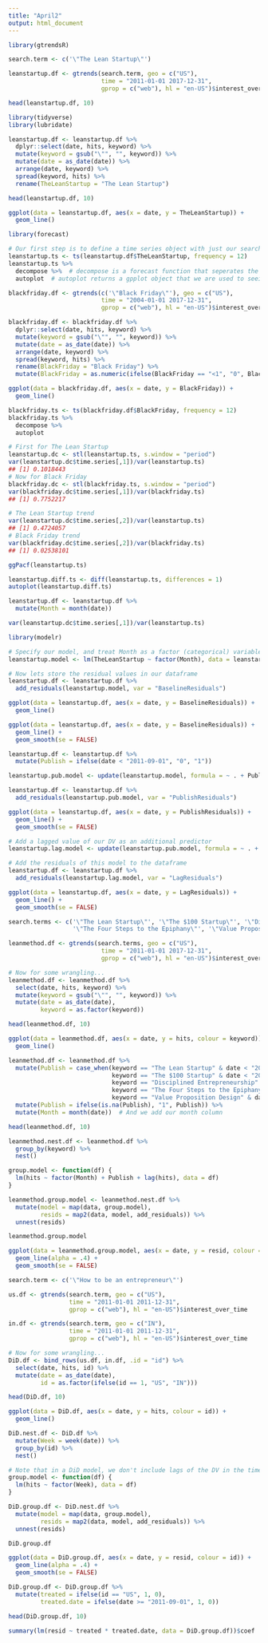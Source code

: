 ```yaml
---
title: "April2"
output: html_document
---
```

```r
library(gtrendsR)

search.term <- c('\"The Lean Startup\"')

leanstartup.df <- gtrends(search.term, geo = c("US"),
                          time = "2011-01-01 2017-12-31",
                          gprop = c("web"), hl = "en-US")$interest_over_time

head(leanstartup.df, 10)
```
```r
library(tidyverse)
library(lubridate)

leanstartup.df <- leanstartup.df %>%
  dplyr::select(date, hits, keyword) %>%
  mutate(keyword = gsub("\"", "", keyword)) %>% 
  mutate(date = as_date(date)) %>%
  arrange(date, keyword) %>%
  spread(keyword, hits) %>%
  rename(TheLeanStartup = "The Lean Startup")
```

```r
head(leanstartup.df, 10)
```
```r
ggplot(data = leanstartup.df, aes(x = date, y = TheLeanStartup)) + 
  geom_line()
```
```r
library(forecast)

# Our first step is to define a time series object with just our search observations
leanstartup.ts <- ts(leanstartup.df$TheLeanStartup, frequency = 12)
leanstartup.ts %>% 
  decompose %>%  # decompose is a forecast function that seperates the series
  autoplot  # autoplot returns a gpplot object that we are used to seeing
```
```r
blackfriday.df <- gtrends(c('\"Black Friday\"'), geo = c("US"),
                          time = "2004-01-01 2017-12-31",
                          gprop = c("web"), hl = "en-US")$interest_over_time

blackfriday.df <- blackfriday.df %>%
  dplyr::select(date, hits, keyword) %>%
  mutate(keyword = gsub("\"", "", keyword)) %>% 
  mutate(date = as_date(date)) %>%
  arrange(date, keyword) %>%
  spread(keyword, hits) %>%
  rename(BlackFriday = "Black Friday") %>% 
  mutate(BlackFriday = as.numeric(ifelse(BlackFriday == "<1", "0", BlackFriday)))
```

```r
ggplot(data = blackfriday.df, aes(x = date, y = BlackFriday)) + 
  geom_line()
```

```r
blackfriday.ts <- ts(blackfriday.df$BlackFriday, frequency = 12)
blackfriday.ts %>% 
  decompose %>% 
  autoplot
```
```r
# First for The Lean Startup
leanstartup.dc <- stl(leanstartup.ts, s.window = "period")
var(leanstartup.dc$time.series[,1])/var(leanstartup.ts)
## [1] 0.1018443
# Now for Black Friday
blackfriday.dc <- stl(blackfriday.ts, s.window = "period")
var(blackfriday.dc$time.series[,1])/var(blackfriday.ts)
## [1] 0.7752217
```

```r
# The Lean Startup trend
var(leanstartup.dc$time.series[,2])/var(leanstartup.ts)
## [1] 0.4724057
# Black Friday trend
var(blackfriday.dc$time.series[,2])/var(blackfriday.ts)
## [1] 0.02538101
```

```r
ggPacf(leanstartup.ts)
```
```r
leanstartup.diff.ts <- diff(leanstartup.ts, differences = 1)
autoplot(leanstartup.diff.ts)

```

```r
leanstartup.df <- leanstartup.df %>% 
  mutate(Month = month(date))
```

```r
var(leanstartup.dc$time.series[,1])/var(leanstartup.ts)
```
```r
library(modelr)

# Specify our model, and treat Month as a factor (categorical) variable
leanstartup.model <- lm(TheLeanStartup ~ factor(Month), data = leanstartup.df)

# Now lets store the residual values in our dataframe
leanstartup.df <- leanstartup.df %>% 
  add_residuals(leanstartup.model, var = "BaselineResiduals")
```

```r
ggplot(data = leanstartup.df, aes(x = date, y = BaselineResiduals)) + 
  geom_line()
```
```r
ggplot(data = leanstartup.df, aes(x = date, y = BaselineResiduals)) + 
  geom_line() + 
  geom_smooth(se = FALSE)
```
```r
leanstartup.df <- leanstartup.df %>% 
  mutate(Publish = ifelse(date < "2011-09-01", "0", "1"))
```

```r
leanstartup.pub.model <- update(leanstartup.model, formula = ~ . + Publish)

leanstartup.df <- leanstartup.df %>% 
  add_residuals(leanstartup.pub.model, var = "PublishResiduals")
```

```r
ggplot(data = leanstartup.df, aes(x = date, y = PublishResiduals)) + 
  geom_line() + 
  geom_smooth(se = FALSE)
```

```r
# Add a lagged value of our DV as an additional predictor
leanstartup.lag.model <- update(leanstartup.pub.model, formula = ~ . + lag(TheLeanStartup))

# Add the residuals of this model to the dataframe
leanstartup.df <- leanstartup.df %>% 
  add_residuals(leanstartup.lag.model, var = "LagResiduals")
```

```r
ggplot(data = leanstartup.df, aes(x = date, y = LagResiduals)) + 
  geom_line() + 
  geom_smooth(se = FALSE)
```
```r
search.terms <- c('\"The Lean Startup\"', '\"The $100 Startup\"', '\"Disciplined Entrepreneurship\"',
                  '\"The Four Steps to the Epiphany\"', '\"Value Proposition Design\"')

leanmethod.df <- gtrends(search.terms, geo = c("US"),
                          time = "2011-01-01 2017-12-31",
                          gprop = c("web"), hl = "en-US")$interest_over_time

# Now for some wrangling...
leanmethod.df <- leanmethod.df %>%
  select(date, hits, keyword) %>%
  mutate(keyword = gsub("\"", "", keyword)) %>% 
  mutate(date = as_date(date),
         keyword = as.factor(keyword))

head(leanmethod.df, 10)
```
```r
ggplot(data = leanmethod.df, aes(x = date, y = hits, colour = keyword)) + 
  geom_line()
```
```r
leanmethod.df <- leanmethod.df %>%
  mutate(Publish = case_when(keyword == "The Lean Startup" & date < "2011-09-01" ~ "0",
                             keyword == "The $100 Startup" & date < "2012-05-01" ~ "0",
                             keyword == "Disciplined Entrepreneurship" & date < "2013-08-01" ~ "0",
                             keyword == "The Four Steps to the Epiphany" & date < "2013-07-01" ~ "0",
                             keyword == "Value Proposition Design" & date < "2014-10-01" ~ "0")) %>% 
  mutate(Publish = ifelse(is.na(Publish), "1", Publish)) %>% 
  mutate(Month = month(date))  # And we add our month column

head(leanmethod.df, 10)
```

```r
leanmethod.nest.df <- leanmethod.df %>% 
  group_by(keyword) %>% 
  nest()

group.model <- function(df) {
  lm(hits ~ factor(Month) + Publish + lag(hits), data = df)
}

leanmethod.group.model <- leanmethod.nest.df %>% 
  mutate(model = map(data, group.model),
         resids = map2(data, model, add_residuals)) %>% 
  unnest(resids)

leanmethod.group.model

```
```r
ggplot(data = leanmethod.group.model, aes(x = date, y = resid, colour = keyword)) + 
  geom_line(alpha = .4) + 
  geom_smooth(se = FALSE)
```
```r
search.term <- c('\"How to be an entrepreneur\"')

us.df <- gtrends(search.term, geo = c("US"),
                 time = "2011-01-01 2011-12-31",
                 gprop = c("web"), hl = "en-US")$interest_over_time

in.df <- gtrends(search.term, geo = c("IN"),
                 time = "2011-01-01 2011-12-31",
                 gprop = c("web"), hl = "en-US")$interest_over_time

# Now for some wrangling...
DiD.df <- bind_rows(us.df, in.df, .id = "id") %>%
  select(date, hits, id) %>%
  mutate(date = as_date(date),
         id = as.factor(ifelse(id == 1, "US", "IN")))

head(DiD.df, 10)
```

```r
ggplot(data = DiD.df, aes(x = date, y = hits, colour = id)) + 
  geom_line()
```

```r
DiD.nest.df <- DiD.df %>% 
  mutate(Week = week(date)) %>% 
  group_by(id) %>% 
  nest()

# Note that in a DiD model, we don't include lags of the DV in the timeseries
group.model <- function(df) {
  lm(hits ~ factor(Week), data = df)
}

DiD.group.df <- DiD.nest.df %>% 
  mutate(model = map(data, group.model),
         resids = map2(data, model, add_residuals)) %>% 
  unnest(resids)

DiD.group.df
```

```r
ggplot(data = DiD.group.df, aes(x = date, y = resid, colour = id)) + 
  geom_line(alpha = .4) + 
  geom_smooth(se = FALSE)
```

```r
DiD.group.df <- DiD.group.df %>% 
  mutate(treated = ifelse(id == "US", 1, 0),
         treated.date = ifelse(date >= "2011-09-01", 1, 0))

head(DiD.group.df, 10)
```

```r
summary(lm(resid ~ treated * treated.date, data = DiD.group.df))$coef
```

